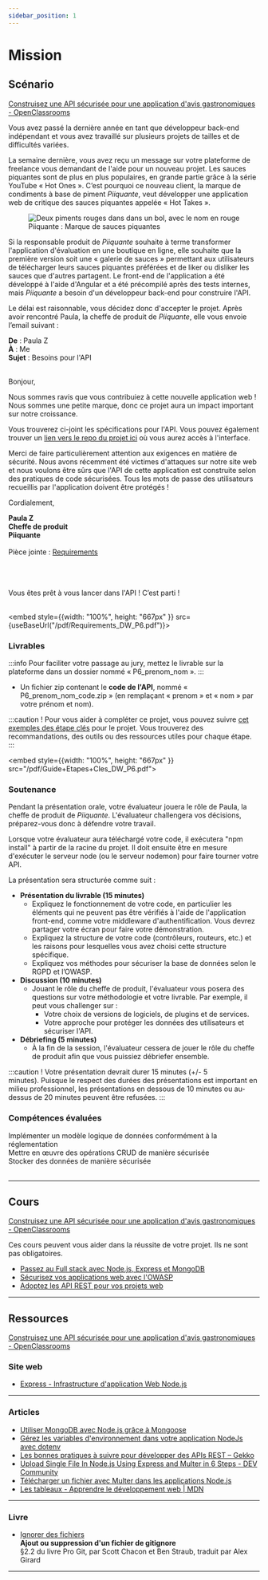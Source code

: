 ```yaml
---
sidebar_position: 1
---
```


# Mission

## Scénario

[Construisez une API sécurisée pour une application d'avis gastronomiques - OpenClassrooms](https://openclassrooms.com/fr/paths/185/projects/676/assignment)

Vous avez passé la dernière année en tant que développeur back-end indépendant et vous avez travaillé sur plusieurs projets de
tailles et de difficultés variées.

La semaine dernière, vous avez reçu un message sur votre plateforme de freelance vous demandant de l'aide pour un nouveau projet.
Les sauces piquantes sont de plus en plus populaires, en grande partie grâce à la série YouTube « Hot Ones ». C’est pourquoi ce
nouveau client, la marque de condiments à base de piment _Piiquante_, veut développer une application web de critique des sauces
piquantes appelée « Hot Takes ».

<figure>
    <img src="https://user.oc-static.com/upload/2021/07/29/16275605596354_PiiquanteLogo.png"
         alt="Deux piments rouges dans dans un bol, avec le nom en rouge" />
    <figcaption>Piiquante : Marque de sauces piquantes</figcaption>
</figure>

Si la responsable produit de _Piiquante_ souhaite à terme transformer l'application d'évaluation en une boutique en ligne, elle
souhaite que la première version soit une « galerie de sauces » permettant aux utilisateurs de télécharger leurs sauces piquantes
préférées et de liker ou disliker les sauces que d'autres partagent. Le front-end de l'application a été développé à l'aide d'Angular
et a été précompilé après des tests internes, mais _Piiquante_ a besoin d'un développeur back-end pour construire l'API.

Le délai est raisonnable, vous décidez donc d'accepter le projet. Après avoir rencontré Paula, la cheffe de produit de _Piiquante_,
elle vous envoie l’email suivant :

<div class="courriel-container">
    <div class="courriel-header">

<strong>De</strong> : Paula Z<br />
<strong>À</strong> : Me<br />
<strong>Sujet</strong> : Besoins pour l'API<br />
<br />

</div>
<div class="courriel-main">

Bonjour,

Nous sommes ravis que vous contribuiez à cette nouvelle application web ! Nous sommes une petite marque, donc ce projet aura un
impact important sur notre croissance.

Vous trouverez ci-joint les spécifications pour l'API. Vous pouvez également trouver un [lien vers le repo du projet ici](https://github.com/OpenClassrooms-Student-Center/Web-Developer-P6)
où vous aurez accès à l'interface.

Merci de faire particulièrement attention aux exigences en matière de sécurité. Nous avons récemment été victimes d'attaques sur
notre site web et nous voulons être sûrs que l'API de cette application est construite selon des pratiques de code sécurisées. Tous
les mots de passe des utilisateurs recueillis par l'application doivent être protégés !

Cordialement,

<strong>Paula Z<br />
Cheffe de produit<br />
Piiquante</strong> 
<br />
<br />
Pièce jointe : <a href="https://s3.eu-west-1.amazonaws.com/course.oc-static.com/projects/DWJ_FR_P6/Requirements_DW_P6.pdf">Requirements</a>
<br />
<br />
</div>
</div>
<br />
<br />
Vous êtes prêt à vous lancer dans l'API ! C’est parti !
<br />
<br />

<embed style={{width: "100%", height: "667px" }} src={useBaseUrl("/pdf/Requirements_DW_P6.pdf")}></embed>


### Livrables

:::info
Pour faciliter votre passage au jury, mettez le livrable sur la plateforme dans un dossier nommé « P6_prenom_nom ».
:::

- Un fichier zip contenant le **code de l'API**, nommé « P6_prenom_nom_code.zip » (en remplaçant « prenom » et « nom » par votre
prénom et nom).

:::caution !
Pour vous aider à compléter ce projet, vous pouvez suivre [cet exemples des étape clés](https://s3.eu-west-1.amazonaws.com/course.oc-static.com/projects/DWJ_FR_P6/Guide+E%CC%81tapes+Cle%CC%81s_DW_P6.pdf)
pour le projet. Vous trouverez des recommandations, des outils ou des ressources utiles pour chaque étape.
:::

<embed style={{width: "100%", height: "667px" }} src="/pdf/Guide+Etapes+Cles_DW_P6.pdf"></embed>

### Soutenance

Pendant la présentation orale, votre évaluateur jouera le rôle de Paula, la cheffe de produit de _Piiquante_. L'évaluateur
challengera vos décisions, préparez-vous donc à défendre votre travail.

Lorsque votre évaluateur aura téléchargé votre code, il exécutera "npm install" à partir de la racine du projet. Il doit ensuite
être en mesure d'exécuter le serveur node (ou le serveur nodemon) pour faire tourner votre API.

La présentation sera structurée comme suit :

- **Présentation du livrable (15 minutes)**
    - Expliquez le fonctionnement de votre code, en particulier les éléments qui ne peuvent pas être vérifiés à l'aide de
    l'application front-end, comme votre middleware d'authentification. Vous devrez partager votre écran pour faire votre
    démonstration.
    - Expliquez la structure de votre code (contrôleurs, routeurs, etc.) et les raisons pour lesquelles vous avez choisi cette
    structure spécifique.
    - Expliquez vos méthodes pour sécuriser la base de données selon le RGPD et l’OWASP.
- **Discussion (10 minutes)**
    - Jouant le rôle du cheffe de produit, l'évaluateur vous posera des questions sur votre méthodologie et votre livrable. Par
    exemple, il peut vous challenger sur :
       - Votre choix de versions de logiciels, de plugins et de services.
       - Votre approche pour protéger les données des utilisateurs et sécuriser l'API. 
- **Débriefing (5 minutes)**
    - À la fin de la session, l'évaluateur cessera de jouer le rôle du cheffe de produit afin que vous puissiez débriefer ensemble.

:::caution !
Votre présentation devrait durer 15 minutes (+/- 5 minutes). Puisque le respect des durées des présentations est important en milieu
professionnel, les présentations en dessous de 10 minutes ou au-dessus de 20 minutes peuvent être refusées.
:::

### Compétences évaluées

<i class="bi bi-pencil-square"></i> Implémenter un modèle logique de données conformément à la réglementation<br />
<i class="bi bi-pencil-square"></i> Mettre en œuvre des opérations CRUD de manière sécurisée<br />
<i class="bi bi-pencil-square"></i> Stocker des données de manière sécurisée<br />
<br />

-----

## Cours

[Construisez une API sécurisée pour une application d'avis gastronomiques - OpenClassrooms](https://openclassrooms.com/fr/paths/185/projects/676/courses)

Ces cours peuvent vous aider dans la réussite de votre projet. Ils ne sont pas obligatoires.

- [Passez au Full stack avec Node.js, Express et MongoDB](https://openclassrooms.com/fr/courses/6390246-passez-au-full-stack-avec-node-js-express-et-mongodb)
- [Sécurisez vos applications web avec l'OWASP](https://openclassrooms.com/fr/courses/6179306-securisez-vos-applications-web-avec-lowasp)
- [Adoptez les API REST pour vos projets web](https://openclassrooms.com/fr/courses/6573181-adoptez-les-api-rest-pour-vos-projets-web)

-----

## Ressources

[Construisez une API sécurisée pour une application d'avis gastronomiques - OpenClassrooms](https://openclassrooms.com/fr/paths/185/projects/676/resources)

### Site web

- [Express - Infrastructure d'application Web Node.js](https://expressjs.com/fr/)

* * *

### Articles

- [Utiliser MongoDB avec Node.js grâce à Mongoose](https://atinux.developpez.com/tutoriels/javascript/mongodb-nodejs-mongoose/)
- [Gérez les variables d'environnement dans votre application NodeJs avec dotenv](https://ichi.pro/fr/gerez-les-variables-d-environnement-dans-votre-application-nodejs-avec-dotenv-90198954812747)
- [Les bonnes pratiques à suivre pour développer des APIs REST – Gekko](https://www.gekko.fr/les-bonnes-pratiques-a-suivre-pour-developper-des-apis-rest/)
- [Upload Single File In Node.js Using Express and Multer in 6 Steps - DEV Community](https://dev.to/aimalm/upload-single-file-in-node-js-using-express-and-multer-in-6-steps-4o9p)
- [Télécharger un fichier avec Multer dans les applications Node.js](https://ichi.pro/fr/telecharger-un-fichier-avec-multer-dans-les-applications-node-js-208100977885636)
- [Les tableaux - Apprendre le développement web | MDN](https://developer.mozilla.org/fr/docs/Learn/JavaScript/First_steps/Arrays)

* * *

### Livre

- [Ignorer des fichiers](https://alexgirard.com/git-book/intermediaire/git-ignore/)<br />
**Ajout ou suppression d'un fichier de gitignore**<br />
§2.2 du livre Pro Git, par Scott Chacon et Ben Straub, traduit par Alex Girard

* * *